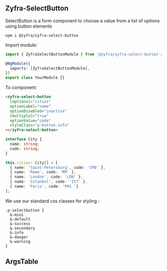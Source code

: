 
## Zyfra-SelectButton

<Subtitle>
  SelectButton is a form component to choose a value from a list of options using button elements
</Subtitle>

```
npm i @zyfra/zyfra-select-button
```

Import module:

```typescript
import { ZyfraSelectButtonModule } from '@zyfra/zyfra-select-button';

@NgModule({
  imports: [ZyfraSelectButtonModule],
})
export class YourModule {}
```

To component:

```html
<zyfra-select-button
  [options]="cities"
  optionLabel="name"
  optionDisabled="inactive"
  [multiple]="true"
  optionValue="code"
  styleClass="p-button-info"
></zyfra-select-button>
```

```typescript
interface City {
  name: string;
  code: string;
}

this.cities: City[] = [
  { name: 'Saint-Petersburg', code: 'SPB' },
  { name: 'Rome', code: 'RM' },
  { name: 'London', code: 'LDN' },
  { name: 'Istanbul', code: 'IST' },
  { name: 'Paris', code: 'PRS '}
];
```

We use our standard css classes for styling :

```
.p-selectbutton {
  &-mini
  &-default
  &-success
  &-secondary
  &-info
  &-danger
  &-warning
}
```

## ArgsTable

<ArgsTable of={ZyfraSelectButtonComponent} />
